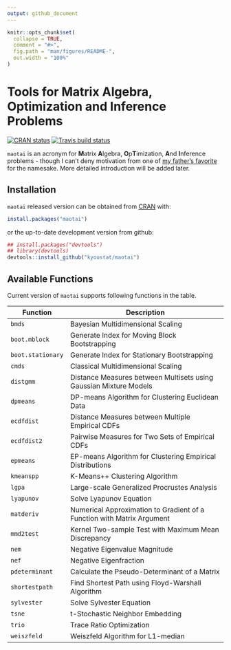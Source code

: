 ```yaml
---
output: github_document
---
```


<!-- README.md is generated from README.Rmd. Please edit that file -->

```r
knitr::opts_chunk$set(
  collapse = TRUE,
  comment = "#>",
  fig.path = "man/figures/README-",
  out.width = "100%"
)
```
# Tools for Matrix Algebra, Optimization and Inference Problems

<!-- badges: start -->
[![CRAN status](https://www.r-pkg.org/badges/version/maotai)](https://CRAN.R-project.org/package=maotai)
[![Travis build status](https://travis-ci.org/kyoustat/maotai.svg?branch=master)](https://travis-ci.org/kyoustat/maotai)
<!-- badges: end -->


`maotai` is an acronym for **M**atrix **A**lgebra, **O**p**T**imization, **A**nd **I**nference problems - though I can't deny motivation from one of [my father's favorite](https://en.wikipedia.org/wiki/Maotai) for the namesake. More detailed introduction will be added later.

## Installation

`maotai` released version can be obtained from [CRAN](https://CRAN.R-project.org/package=maotai) with:
```r
install.packages("maotai")
```
or the up-to-date development version from github:
```r
## install.packages("devtools")
## library(devtools)
devtools::install_github("kyoustat/maotai")
```
## Available Functions

Current version of `maotai` supports following functions in the table.

| Function      | Description                                   |
| ------------- | --------------------------------------------- |
| `bmds`        | Bayesian Multidimensional Scaling             |
| `boot.mblock` | Generate Index for Moving Block Bootstrapping |
| `boot.stationary` | Generate Index for Stationary Bootstrapping |
| `cmds`      | Classical Multidimensional Scaling                |
| `distgmm`   | Distance Measures between Multisets using Gaussian Mixture Models |
| `dpmeans`   | DP-means Algorithm for Clustering Euclidean Data |
| `ecdfdist`  | Distance Measures between Multiple Empirical CDFs |
| `ecdfdist2` | Pairwise Measures for Two Sets of Empirical CDFs |
| `epmeans`   | EP-means Algorithm for Clustering Empirical Distributions |
| `kmeanspp`  | K-Means++ Clustering Algorithm |
| `lgpa`      | Large-scale Generalized Procrustes Analysis |
| `lyapunov`  | Solve Lyapunov Equation |
| `matderiv`  | Numerical Approximation to Gradient of a Function with Matrix Argument |
| `mmd2test`  | Kernel Two-sample Test with Maximum Mean Discrepancy |
| `nem`          | Negative Eigenvalue Magnitude |
| `nef`          | Negative Eigenfraction |
| `pdeterminant` | Calculate the Pseudo-Determinant of a Matrix |
| `shortestpath` | Find Shortest Path using Floyd-Warshall Algorithm |
| `sylvester`    | Solve Sylvester Equation |
| `tsne`         | t-Stochastic Neighbor Embedding |
| `trio`         | Trace Ratio Optimization |
| `weiszfeld`    | Weiszfeld Algorithm for L1-median |